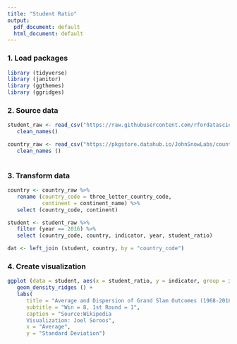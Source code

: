 ```yaml
---
title: "Student Ratio"
output:
  pdf_document: default
  html_document: default
---
```


### 1. Load packages
```r

library (tidyverse)
library (janitor)
library (ggthemes)
library (ggridges)

```

### 2. Source data
```r

student_raw <- read_csv("https://raw.githubusercontent.com/rfordatascience/tidytuesday/master/data/2019/2019-05-07/student_teacher_ratio.csv")%>%
   clean_names()

country_raw <- read_csv("https://pkgstore.datahub.io/JohnSnowLabs/country-and-continent-codes-list/country-and-continent-codes-list-csv_csv/data/b7876b7f496677669644f3d1069d3121/country-and-continent-codes-list-csv_csv.csv") %>%
   clean_names ()
   
```

### 3. Transform data
```r

country <- country_raw %>%
   rename (country_code = three_letter_country_code,
           continent = continent_name) %>%
   select (country_code, continent)

student <- student_raw %>%
   filter (year == 2016) %>%  
   select (country_code, country, indicator, year, student_ratio) 

dat <- left_join (student, country, by = "country_code") 

```


### 4. Create visualization
```r

ggplot (data = student, aes(x = student_ratio, y = indicator, group = indicator)) +
   geom_density_ridges () +
   labs(
      title = "Average and Dispersion of Grand Slam Outcomes (1968-2018)",
      subtitle = "Win = 8, 1st Round = 1",
      caption = "Source:Wikipedia
      Visualization: Joel Soroos",
      x = "Average",
      y = "Standard Deviation")

```
